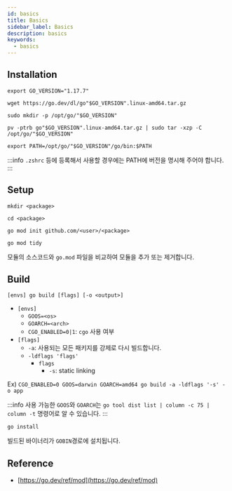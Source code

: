 ```yaml
---
id: basics
title: Basics
sidebar_label: Basics
description: basics
keywords:
  - basics
---
```


## Installation

```shell
export GO_VERSION="1.17.7"
```

```shell
wget https://go.dev/dl/go"$GO_VERSION".linux-amd64.tar.gz
```

```shell
sudo mkdir -p /opt/go/"$GO_VERSION"
```

```shell
pv -ptrb go"$GO_VERSION".linux-amd64.tar.gz | sudo tar -xzp -C /opt/go/"$GO_VERSION"
```

```shell
export PATH=/opt/go/"$GO_VERSION"/go/bin:$PATH
```

:::info
`.zshrc` 등에 등록해서 사용할 경우에는 PATH에 버전을 명시해 주어야 합니다.
:::

## Setup

```shell
mkdir <package>
```

```shell
cd <package>
```

```shell
go mod init github.com/<user>/<package>
```

```shell
go mod tidy
```

모듈의 소스코드와 `go.mod` 파일을 비교하여 모듈을 추가 또는 제거합니다.

## Build

```shell
[envs] go build [flags] [-o <output>]
```

- `[envs]`
  - `GOOS=<os>`
  - `GOARCH=<arch>`
  - `CGO_ENABLED=0|1`: `cgo` 사용 여부
- `[flags]`
  - `-a`: 사용되는 모든 패키지를 강제로 다시 빌드합니다.
  - `-ldflags 'flags'`
    - `flags`
      - `-s`: static linking

Ex) `CGO_ENABLED=0 GOOS=darwin GOARCH=amd64 go build -a -ldflags '-s' -o app`

:::info
사용 가능한 `GOOS`와 `GOARCH`는 `go tool dist list | column -c 75 | column -t` 명령어로 알 수 있습니다.
:::

```shell
go install
```

빌드된 바이너리가 `GOBIN`경로에 설치됩니다.

## Reference

- [https://go.dev/ref/mod](https://go.dev/ref/mod)
